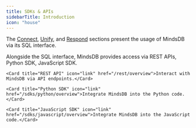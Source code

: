 ```yaml
---
title: SDKs & APIs
sidebarTitle: Introduction
icon: "house"
---
```


The [Connect](/mindsdb-connect), [Unify](/mindsdb-unify), and [Respond](/mindsdb-respond) sections present the usage of MindsDB via its SQL interface.

Alongside the SQL interface, MindsDB provides access via REST APIs, Python SDK, JavaScript SDK.

<CardGroup cols={1}>

    <Card title="REST API" icon="link" href="/rest/overview">Interact with MindsDB via API endpoints.</Card>

    <Card title="Python SDK" icon="link" href="/sdks/python/overview">Integrate MindsDB into the Python code.</Card>
    
    <Card title="JavaScript SDK" icon="link" href="/sdks/javascript/overview">Integrate MindsDB into the JavaScript code.</Card>

    
</CardGroup>
